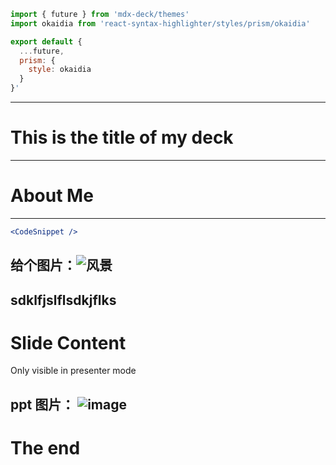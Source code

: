 
```js
import { future } from 'mdx-deck/themes'
import okaidia from 'react-syntax-highlighter/styles/prism/okaidia'

export default {
  ...future,
  prism: {
    style: okaidia
  }
}'
```
---
# This is the title of my deck
---
# About Me
---
```jsx
<CodeSnippet />
```
给个图片：![风景](timg.jpeg)
---

sdklfjslflsdkjflks
---

# Slide Content

<Notes>
  Only visible in presenter mode
</Notes>

ppt 图片：
![image](http://temp.im/640x260/ff5a5f/fff )
---
# The end

